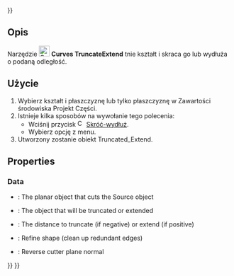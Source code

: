 <languages/>
{{UnfinishedDocu{{#translation:}}}}

{{Docnav/pl
|[[Curves_DraftAnalysis/pl|DraftAnalysis]]
|[[Curves_WaterlineCurves/pl|WaterlineCurves]]
|[[Curves_Workbench/pl|środowisko pracy Krzywe]]
|IconL=Curves_DraftAnalysis.svg
|IconR=Curves_WaterlineCurves.svg
|IconC=Curves_workbench_icon.svg
}}

{{GuiCommand/pl
|Name=Curves TruncateExtend
|Name/pl=Krzywe: Skróć-wydłuż
|MenuLocation=Surfaces → Truncate Extend
|Workbenches=[[Curves_Workbench/pl|Krzywe]]
}}

<span id="Description"></span>
==Opis==

Narzędzie [[Image:Curves_TruncateExtend.svg|24px]] '''Curves TruncateExtend''' tnie kształt i skraca go lub wydłuża o podaną odległość.

<span id="Usage"></span>
==Użycie==

<div class="mw-translate-fuzzy">
# Wybierz kształt i płaszczyznę lub tylko płaszczyznę w Zawartości środowiska Projekt Części.
# Istnieje kilka sposobów na wywołanie tego polecenia:
#* Wciśnij przycisk [[Image:Curves_TruncateExtend.svg|16px]] [[Curves_TruncateExtend/pl|Skróć-wydłuż]].
#* Wybierz opcję {{MenuCommand|Surfaces → [[Image:Curves_TruncateExtend.svg|16px]] Truncate Extend}} z menu.
# Utworzony zostanie obiekt Truncated_Extend.
</div>

<div lang="en" dir="ltr" class="mw-content-ltr">
==Properties==
</div>

<div lang="en" dir="ltr" class="mw-content-ltr">
===Data===
</div>

<div lang="en" dir="ltr" class="mw-content-ltr">
{{TitleProperty|Input Objects}}
</div>

<div lang="en" dir="ltr" class="mw-content-ltr">
* {{PropertyData|Cutter|Link}}: The planar object that cuts the Source object
* {{PropertyData|Source|Link}}: The object that will be truncated or extended
</div>

<div lang="en" dir="ltr" class="mw-content-ltr">
{{TitleProperty|Settings}}
</div>

<div lang="en" dir="ltr" class="mw-content-ltr">
* {{PropertyData|Distance|Distance}}: The distance to truncate (if negative) or extend (if positive)
* {{PropertyData|Refine|Bool}}: Refine shape (clean up redundant edges)
* {{PropertyData|Reverse|Bool}}: Reverse cutter plane normal
</div>


{{Docnav/pl
|[[Curves_DraftAnalysis/pl|DraftAnalysis]]
|[[Curves_WaterlineCurves/pl|WaterlineCurves]]
|[[Curves_Workbench/pl|środowisko pracy Krzywe]]
|IconL=Curves_DraftAnalysis.svg
|IconR=Curves_WaterlineCurves.svg
|IconC=Curves_workbench_icon.svg
}}

{{Curves Tools navi{{#translation:}}}}
{{Userdocnavi{{#translation:}}}}
